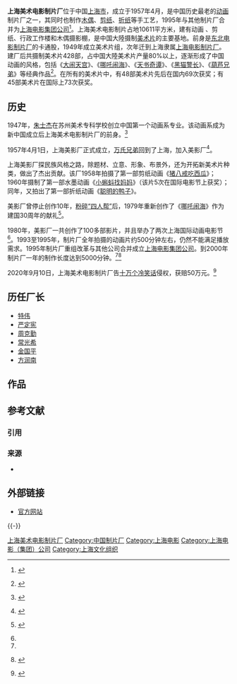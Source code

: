 {{Infobox company
| name = 上海美术电影制片厂
| name_en = Shanghai Animation Film Studio
| logo = Shanghai_Animation_Film_Studio_LOGO.png
| logo_size = 
| logo_caption = 
| image = 
| image_size = 
| image_caption = 
| native_name = 
| native_name_lang = 
| other_name = 
| type = [[国有企业|国有企业]]
| local_code_name = CN
| local_code = 91310106132810590P
| predecessor = 
| foundation = 1957年4月
| founder = 
| location = {{CHN}}[[上海市|上海市]]漕溪北路595号
| area_served = 
| key_people = [[万氏兄弟|万氏兄弟]]
| industry = [[媒體|媒體]]、[[動畫|動畫]]工作室
| products = 动画创作和制作
| services = 
| parent = [[上海电影集团公司|上海电影（集团）有限公司]]
| homepage = {{URL|http://www.ani-sh.com/}}
}}
'''上海美术电影制片厂'''位于中国[[上海市|上海市]]，成立于1957年4月，是中国历史最老的[[动画|动画]]制片厂之一，其同时也制作[[木偶|木偶]]、[[剪纸|剪纸]]、[[折纸|折纸]]等手工艺，1995年与其他制片厂合并为[[上海电影集团公司|上海电影集团公司]]<ref name=":1">{{Cite web |title=上海电影集团公司(上海动画影视公司)介绍 |url=http://finance.sina.com.cn/roll/20020531/215122.html |date=2002年5月31日 |publisher=新浪 |archive-url=https://web.archive.org/web/20201103171535/http://finance.sina.com.cn/roll/20020531/215122.html |archive-date=2020年11月3日 |dead-url=no }} {{Wayback|url=http://finance.sina.com.cn/roll/20020531/215122.html |date=20201103171535 }}</ref>。上海美术电影制片占地10611平方米，建有动画 、剪纸、行政工作楼和木偶摄影棚，是中国大陸摄制[[美术片|美术片]]的主要基地。前身是[[东北电影制片厂|东北电影制片厂]]的卡通股，1949年成立美术片组，次年迁到上海隶属[[上海电影制片厂|上海电影制片厂]]。建厂后共摄制美术片428部，占中国大陸美术片产量80%以上，逐渐形成了中国动画的风格，包括《[[大闹天宫|大闹天宫]]》、《[[哪吒闹海|哪吒闹海]]》、《[[天书奇谭|天书奇谭]]》、《[[黑猫警长|黑猫警长]]》、《[[葫芦兄弟|葫芦兄弟]]》等经典作品<ref>{{Cite web |title=上海美术电影制片厂百部经典动画片将播出 |url=http://news.qq.com/a/20080228/003612.htm |date=2008年2月28日 |publisher=新华网 |archive-url=https://web.archive.org/web/20151222155706/http://news.qq.com/a/20080228/003612.htm |archive-date=2015年12月22日 |dead-url=yes }} {{Wayback|url=http://news.qq.com/a/20080228/003612.htm |date=20151222155706 }}</ref>。在所有的美术片中，有48部美术片先后在国内69次获奖；有45部美术片在国际上73次获奖。

== 历史 ==
1947年，[[朱士傑|朱士杰]]在苏州美术专科学校创立中国第一个动画系专业。该动画系成为新中国成立后上海美术电影制片厂的前身。<ref>{{Cite web |title=朱曜奎谈父亲朱士杰的艺术贡献 |url=http://js.ifeng.com/collection/appreciate/detail_2015_11/03/4515593_0.shtml |access-date=2018-11-28 |work=js.ifeng.com |archive-url=https://web.archive.org/web/20201103104130/http://js.ifeng.com/collection/appreciate/detail_2015_11/03/4515593_0.shtml |archive-date=2020-11-03 |dead-url=yes }} {{Wayback|url=http://js.ifeng.com/collection/appreciate/detail_2015_11/03/4515593_0.shtml |date=20201103104130 }}</ref>

1957年4月1日，上海美影厂正式成立，[[万氏兄弟|万氏兄弟]]回到了上海，加入美影厂<ref name=":2">{{Cite web |title=深情回眸！上海美术电影制片厂兴衰记 |url=http://comic.qq.com/a/20100205/000023.htm |date=2010年2月5日 |publisher=腾讯动漫 |archive-url=https://web.archive.org/web/20181003200249/http://comic.qq.com/a/20100205/000023.htm |archive-date=2018年10月3日 |dead-url=yes }} {{Wayback|url=http://comic.qq.com/a/20100205/000023.htm |date=20181003200249 }}</ref>。

上海美影厂探民族风格之路，除题材、立意、形象、布景外，还为开拓新美术片种类，做出了杰出贡献。该厂1958年拍摄了第一部剪纸动画《[[猪八戒吃西瓜|猪八戒吃西瓜]]》；1960年摄制了第一部水墨动画《[[小蝌蚪找妈妈|小蝌蚪找妈妈]]》（该片5次在国际电影节上获奖）；同年，又拍出了第一部折纸动画《[[聪明的鸭子|聪明的鸭子]]》。

美影厂曾停止创作10年，[[粉碎四人帮|粉碎“四人帮”]]后，1979年重新创作了《[[哪吒闹海|哪吒闹海]]》作为建国30周年的献礼<ref name=":3">{{Cite web |title=上海美术电影制片厂的兴与衰 |url=http://www.chncomic.com/info/201311/31113.html |date=2013-11-15 |publisher=中国国际动漫网 |archive-url=https://web.archive.org/web/20201103134555/http://www.chncomic.com/info/201311/31113.html |archive-date=2020-11-03 |dead-url=yes }} {{Wayback|url=http://www.chncomic.com/info/201311/31113.html |date=20201103134555 }}</ref>。

1980年，美影厂一共创作了100多部影片，并且举办了两次上海国际动画电影节<ref name=":3" />。1993至1995年，制片厂全年拍摄的动画片约500分钟左右，仍然不能满足播放需求。1995年制片厂重组改革与其他公司合并成立[[上海电影集团公司|上海电影集团公司]]。到2000年制片厂一年的制作长度达到5000分钟。<ref name=":1" /><ref name=":0">{{Cite web |title=发挥优势沉着应战--近访上海美术电影制片厂 |url=http://ent.sina.com.cn/m/c/2001-08-23/54847.html |author=新民晚报 |date=2001年8月23日 |publisher=新浪 |archive-url=https://web.archive.org/web/20201103130442/http://ent.sina.com.cn/m/c/2001-08-23/54847.html |archive-date=2020-11-03 |dead-url=no }} {{Wayback|url=http://ent.sina.com.cn/m/c/2001-08-23/54847.html |date=20201103130442 }}</ref>

2020年9月10日，上海美术电影制片厂告[[十万个冷笑话|十万个冷笑话]]侵权，获赔50万元。<ref>{{Cite news| author = 李菁；邵勋；陈腾云| title = 《十万个冷笑话》侵权《葫芦兄弟》，上海美影厂获赔50万元| work = [[澎湃新闻|澎湃新闻]]| accessdate = 2022-05-19| date = 2020-09-09| url = https://www.thepaper.cn/newsDetail_forward_9094222}} {{Wayback|url=https://www.thepaper.cn/newsDetail_forward_9094222 |date=20220519143401 }}</ref>

== 历任厂长 ==
* [[特伟|特伟]]
* [[严定宪|严定宪]]
* [[周克勤|周克勤]]
* [[常光希|常光希]]
* [[金国平|金国平]]
* [[方润南|方润南]]

== 作品 ==
{{See also|上海美术电影制片厂作品列表}}

== 参考文献 ==
=== 引用 ===
{{Reflist|30em}}

=== 来源 ===
{{refbegin}}
* {{Cite book |title=动画概论 |last2=姚桂萍 |publisher=清华大学出版社有限公司 |year=2005 |unified=|author1=丁海祥 |ISBN=9787302116950}}
{{refend}}

== 外部链接 ==
* [http://www.ani-sh.com 官方网站]{{Wayback|url=http://www.ani-sh.com/ |date=20201103171514 }}

{{-}}
{{中国动画工作室}}

[[Category:上海美术电影制片厂|]]
[[Category:中国制片厂|Category:中国制片厂]]
[[Category:上海电影|Category:上海电影]]
[[Category:上海电影（集团）公司|Category:上海电影（集团）公司]]
[[Category:上海文化组织|Category:上海文化组织]]